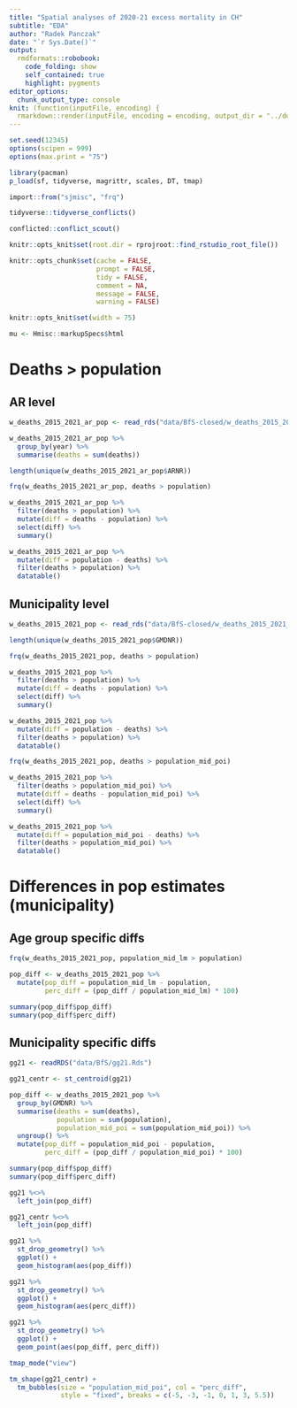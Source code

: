 ```yaml
---
title: "Spatial analyses of 2020-21 excess mortality in CH"
subtitle: "EDA"
author: "Radek Panczak"
date: "`r Sys.Date()`"
output:
  rmdformats::robobook:
    code_folding: show
    self_contained: true
    highlight: pygments
editor_options: 
  chunk_output_type: console
knit: (function(inputFile, encoding) {
  rmarkdown::render(inputFile, encoding = encoding, output_dir = "../docs") })
---
```


<!-- ----------------------------------------------------- -->

```r
set.seed(12345)
options(scipen = 999)
options(max.print = "75")

library(pacman)
p_load(sf, tidyverse, magrittr, scales, DT, tmap)

import::from("sjmisc", "frq")
```

```r
tidyverse::tidyverse_conflicts()

conflicted::conflict_scout()
```

```r
knitr::opts_knit$set(root.dir = rprojroot::find_rstudio_root_file())

knitr::opts_chunk$set(cache = FALSE,
                      prompt = FALSE,
                      tidy = FALSE,
                      comment = NA,
                      message = FALSE,
                      warning = FALSE)

knitr::opts_knit$set(width = 75)

mu <- Hmisc::markupSpecs$html
```

<!-- ----------------------------------------------------- -->

# Deaths > population

## AR level

```r
w_deaths_2015_2021_ar_pop <- read_rds("data/BfS-closed/w_deaths_2015_2021_ar_pop.Rds")
```

```r
w_deaths_2015_2021_ar_pop %>%
  group_by(year) %>%
  summarise(deaths = sum(deaths))

length(unique(w_deaths_2015_2021_ar_pop$ARNR))
```

```r
frq(w_deaths_2015_2021_ar_pop, deaths > population)
```

```r
w_deaths_2015_2021_ar_pop %>% 
  filter(deaths > population) %>% 
  mutate(diff = deaths - population) %>% 
  select(diff) %>% 
  summary()
```

```r
w_deaths_2015_2021_ar_pop %>% 
  mutate(diff = population - deaths) %>% 
  filter(deaths > population) %>% 
  datatable()
```

## Municipality level 

```r
w_deaths_2015_2021_pop <- read_rds("data/BfS-closed/w_deaths_2015_2021_pop.Rds")
```

```r
length(unique(w_deaths_2015_2021_pop$GMDNR))
```

```r
frq(w_deaths_2015_2021_pop, deaths > population)
```

```r
w_deaths_2015_2021_pop %>% 
  filter(deaths > population) %>% 
  mutate(diff = deaths - population) %>% 
  select(diff) %>% 
  summary()
```

```r
w_deaths_2015_2021_pop %>% 
  mutate(diff = population - deaths) %>% 
  filter(deaths > population) %>% 
  datatable()
```

```r
frq(w_deaths_2015_2021_pop, deaths > population_mid_poi)
```

```r
w_deaths_2015_2021_pop %>% 
  filter(deaths > population_mid_poi) %>% 
  mutate(diff = deaths - population_mid_poi) %>% 
  select(diff) %>% 
  summary()
```

```r
w_deaths_2015_2021_pop %>% 
  mutate(diff = population_mid_poi - deaths) %>% 
  filter(deaths > population_mid_poi) %>% 
  datatable()
```

<!-- ----------------------------------------------------- -->

# Differences in pop estimates (municipality)

## Age group specific diffs

```r
frq(w_deaths_2015_2021_pop, population_mid_lm > population) 

pop_diff <- w_deaths_2015_2021_pop %>% 
  mutate(pop_diff = population_mid_lm - population,
         perc_diff = (pop_diff / population_mid_lm) * 100)

summary(pop_diff$pop_diff)
summary(pop_diff$perc_diff)
```

## Municipality specific diffs

```r
gg21 <- readRDS("data/BfS/gg21.Rds")

gg21_centr <- st_centroid(gg21)

pop_diff <- w_deaths_2015_2021_pop %>% 
  group_by(GMDNR) %>% 
  summarise(deaths = sum(deaths),
            population = sum(population),
            population_mid_poi = sum(population_mid_poi)) %>% 
  ungroup() %>% 
  mutate(pop_diff = population_mid_poi - population,
         perc_diff = (pop_diff / population_mid_poi) * 100)

summary(pop_diff$pop_diff)
summary(pop_diff$perc_diff)

gg21 %<>% 
  left_join(pop_diff)

gg21_centr %<>% 
  left_join(pop_diff)
```

```r
gg21 %>% 
  st_drop_geometry() %>% 
  ggplot() +
  geom_histogram(aes(pop_diff))
```

```r
gg21 %>% 
  st_drop_geometry() %>% 
  ggplot() +
  geom_histogram(aes(perc_diff))
```

```r
gg21 %>% 
  st_drop_geometry() %>% 
  ggplot() +
  geom_point(aes(pop_diff, perc_diff))
```

```r
tmap_mode("view")

tm_shape(gg21_centr) +
  tm_bubbles(size = "population_mid_poi", col = "perc_diff",
             style = "fixed", breaks = c(-5, -3, -1, 0, 1, 3, 5.5))
```